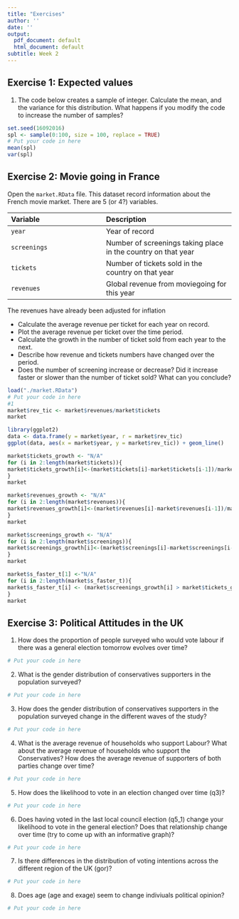 ```yaml
---
title: "Exercises"
author: ''
date: ''
output:
  pdf_document: default
  html_document: default
subtitle: Week 2
---
```


## Exercise 1: Expected values


1. The code below creates a sample of integer. Calculate the mean, and the variance for this distribution.
What happens if you modify the code to increase the number of samples?

```r
set.seed(16092016)
spl <- sample(0:100, size = 100, replace = TRUE)
# Put your code in here
mean(spl)
var(spl)

```


## Exercise 2: Movie going in France

Open the `market.RData` file. This dataset record information about the French movie market. There are 5 (or 4?) variables.

|Variable|Description|
|:-------|:----------|
|`year`  |Year of record|
|`screenings`|Number of screenings taking place in the country on that year|
|`tickets`|Number of tickets sold in the country on that year|
|`revenues`|Global revenue from moviegoing for this year|

The revenues have already been adjusted for inflation

- Calculate the average revenue per ticket for each year on record.
- Plot the average revenue per ticket over the time period.
- Calculate the growth in the number of ticket sold from each year to the next.
- Describe how revenue and tickets numbers have changed over the period.
- Does the number of screening increase or decrease? Did it increase faster or slower than the number of ticket sold? What can you conclude?

```r
load("./market.RData")
# Put your code in here
#1
market$rev_tic <- market$revenues/market$tickets
market
```
```r
library(ggplot2)
data <- data.frame(y = market$year, r = market$rev_tic) 
ggplot(data, aes(x = market$year, y = market$rev_tic)) + geom_line()
```

```r
market$tickets_growth <- "N/A"
for (i in 2:length(market$tickets)){
market$tickets_growth[i]<-(market$tickets[i]-market$tickets[i-1])/market$tickets[i-1]
}
market

```
```r
market$revenues_growth <- "N/A"
for (i in 2:length(market$revenues)){
market$revenues_growth[i]<-(market$revenues[i]-market$revenues[i-1])/market$revenues[i-1]
}
market

```

```r
market$screenings_growth <- "N/A"
for (i in 2:length(market$screenings)){
market$screenings_growth[i]<-(market$screenings[i]-market$screenings[i-1])/market$screenings[i-1]
}
market

```
```r
market$s_faster_t[1] <-"N/A"
for (i in 2:length(market$s_faster_t)){
market$s_faster_t[i] <- (market$screenings_growth[i] > market$tickets_growth[i])
}
market

```


## Exercise 3: Political Attitudes in the UK

1. How does the proportion of people surveyed who would vote labour if there was a general election tomorrow evolves over time?


```r
# Put your code in here

```


2. What is the gender distribution of conservatives supporters in the population surveyed?


```r
# Put your code in here

```


3. How does the gender distribution of conservatives supporters in the population surveyed change in the different waves of the study?


```r
# Put your code in here

```


4. What is the average revenue of households who support Labour? What about the average revenue of households who support the Conservatives? How does the average revenue of supporters of both parties change over time?


```r
# Put your code in here

```


5. How does the likelihood to vote in an election changed over time (q3)?

```r
# Put your code in here

```

6. Does having voted in the last local council election (q5_1) change your likelihood to vote in the general election? Does that relationship change over time (try to come up with an informative graph)?

```r
# Put your code in here

```

7. Is there differences in the distribution of voting intentions across the different region of the UK (gor)?

```r
# Put your code in here

```

8. Does age (age and exage) seem to change indiviuals political opinion?

```r
# Put your code in here

```



